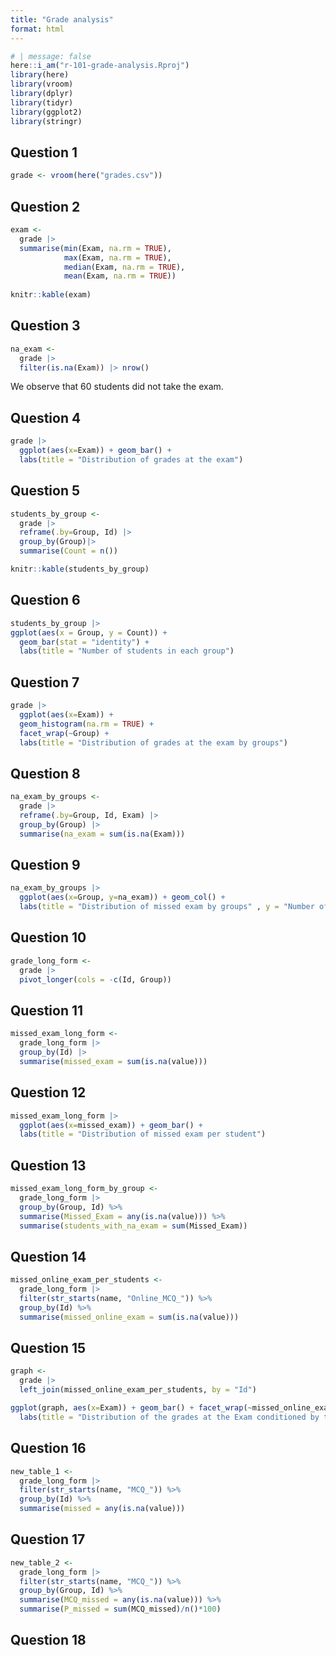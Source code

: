 ```yaml
---
title: "Grade analysis"
format: html
---
```


```r
# | message: false
here::i_am("r-101-grade-analysis.Rproj")
library(here)
library(vroom)
library(dplyr)
library(tidyr)
library(ggplot2)
library(stringr)
```


## Question 1
```r
grade <- vroom(here("grades.csv"))
```

## Question 2
```r
exam <-
  grade |>
  summarise(min(Exam, na.rm = TRUE),
            max(Exam, na.rm = TRUE),
            median(Exam, na.rm = TRUE),
            mean(Exam, na.rm = TRUE))
  
knitr::kable(exam)
```

## Question 3
```r
na_exam <- 
  grade |>
  filter(is.na(Exam)) |> nrow()
```


We observe that 60 students did not take the exam.


## Question 4
```r
grade |>
  ggplot(aes(x=Exam)) + geom_bar() +
  labs(title = "Distribution of grades at the exam")
```

## Question 5
```r
students_by_group <- 
  grade |>
  reframe(.by=Group, Id) |>
  group_by(Group)|>
  summarise(Count = n())

knitr::kable(students_by_group)
```

## Question 6
```r
students_by_group |>
ggplot(aes(x = Group, y = Count)) +
  geom_bar(stat = "identity") +
  labs(title = "Number of students in each group")
```

## Question 7
```r
grade |>
  ggplot(aes(x=Exam)) + 
  geom_histogram(na.rm = TRUE) + 
  facet_wrap(~Group) +
  labs(title = "Distribution of grades at the exam by groups")
```

## Question 8
```r
na_exam_by_groups <- 
  grade |>
  reframe(.by=Group, Id, Exam) |>
  group_by(Group) |>
  summarise(na_exam = sum(is.na(Exam)))
```

## Question 9
```r
na_exam_by_groups |>
  ggplot(aes(x=Group, y=na_exam)) + geom_col() +
  labs(title = "Distribution of missed exam by groups" , y = "Number of missed exam")
```

## Question 10
```r
grade_long_form <-
  grade |>
  pivot_longer(cols = -c(Id, Group))
```


## Question 11
```r
missed_exam_long_form <-
  grade_long_form |>
  group_by(Id) |>
  summarise(missed_exam = sum(is.na(value)))
```

## Question 12
```r
missed_exam_long_form |>
  ggplot(aes(x=missed_exam)) + geom_bar() +
  labs(title = "Distribution of missed exam per student")
```

## Question 13
```r
missed_exam_long_form_by_group <-
  grade_long_form |>
  group_by(Group, Id) %>%
  summarise(Missed_Exam = any(is.na(value))) %>%
  summarise(students_with_na_exam = sum(Missed_Exam))
```

## Question 14
```r
missed_online_exam_per_students <-
  grade_long_form |>
  filter(str_starts(name, "Online_MCQ_")) %>%
  group_by(Id) %>%
  summarise(missed_online_exam = sum(is.na(value)))
```

## Question 15
```r
graph <-
  grade |>
  left_join(missed_online_exam_per_students, by = "Id") 

ggplot(graph, aes(x=Exam)) + geom_bar() + facet_wrap(~missed_online_exam, scales = "free") +
  labs(title = "Distribution of the grades at the Exam conditioned by the number of missed online tests" , y = "count students")
```

## Question 16
```r
new_table_1 <- 
  grade_long_form |>
  filter(str_starts(name, "MCQ_")) %>%
  group_by(Id) %>%
  summarise(missed = any(is.na(value)))
```

## Question 17
```r
new_table_2 <-
  grade_long_form |>
  filter(str_starts(name, "MCQ_")) %>%
  group_by(Group, Id) %>%
  summarise(MCQ_missed = any(is.na(value))) %>%
  summarise(P_missed = sum(MCQ_missed)/n()*100)

```

## Question 18
```r

```

